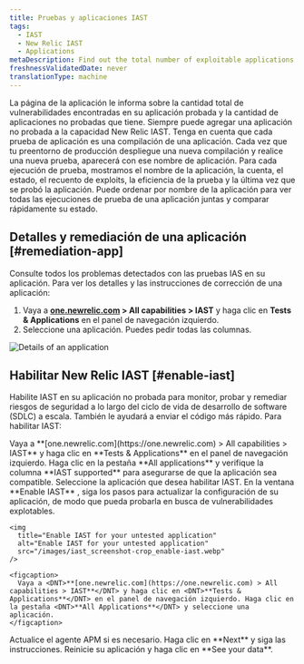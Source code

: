 ```yaml
---
title: Pruebas y aplicaciones IAST
tags:
  - IAST
  - New Relic IAST
  - Applications
metaDescription: Find out the total number of exploitable applications and safe applications you have.
freshnessValidatedDate: never
translationType: machine
---
```


La página de la aplicación le informa sobre la cantidad total de vulnerabilidades encontradas en su aplicación probada y la cantidad de aplicaciones no probadas que tiene. Siempre puede agregar una aplicación no probada a la capacidad New Relic IAST. Tenga en cuenta que cada prueba de aplicación es una compilación de una aplicación. Cada vez que tu preentorno de producción despliegue una nueva compilación y realice una nueva prueba, aparecerá con ese nombre de aplicación. Para cada ejecución de prueba, mostramos el nombre de la aplicación, la cuenta, el estado, el recuento de exploits, la eficiencia de la prueba y la última vez que se probó la aplicación. Puede ordenar por nombre de la aplicación para ver todas las ejecuciones de prueba de una aplicación juntas y comparar rápidamente su estado.

## Detalles y remediación de una aplicación [#remediation-app]

Consulte todos los problemas detectados con las pruebas IAS en su aplicación. Para ver los detalles y las instrucciones de corrección de una aplicación:

1. Vaya a <DNT>**[one.newrelic.com](https://one.newrelic.com) > All capabilities > IAST**</DNT> y haga clic en <DNT>**Tests & Applications**</DNT> en el panel de navegación izquierdo.
2. Seleccione una aplicación. Puedes pedir todas las columnas.

<img
  title="Details of an application"
  alt="Details of an application"
  src="/images/iast_screenshot-crop_coverage-summary.webp"
/>

## Habilitar New Relic IAST [#enable-iast]

Habilite IAST en su aplicación no probada para monitor, probar y remediar riesgos de seguridad a lo largo del ciclo de vida de desarrollo de software (SDLC) a escala. También le ayudará a enviar el código más rápido. Para habilitar IAST:

<Steps>
  <Step>
    Vaya a <DNT>**[one.newrelic.com](https://one.newrelic.com) > All capabilities > IAST**</DNT> y haga clic en <DNT>**Tests & Applications**</DNT> en el panel de navegación izquierdo.
  </Step>

  <Step>
    Haga clic en la pestaña <DNT>**All applications**</DNT> y verifique la columna <DNT>**IAST supported**</DNT> para asegurarse de que la aplicación sea compatible. Seleccione la aplicación que desea habilitar IAST.
  </Step>

  <Step>
    En la ventana <DNT>**Enable IAST**</DNT> , siga los pasos para actualizar la configuración de su aplicación, de modo que pueda probarla en busca de vulnerabilidades explotables.

    <img
      title="Enable IAST for your untested application"
      alt="Enable IAST for your untested application"
      src="/images/iast_screenshot-crop_enable-iast.webp"
    />

    <figcaption>
      Vaya a <DNT>**[one.newrelic.com](https://one.newrelic.com) > All capabilities > IAST**</DNT> y haga clic en <DNT>**Tests & Applications**</DNT> en el panel de navegación izquierdo. Haga clic en la pestaña <DNT>**All Applications**</DNT> y seleccione una aplicación.
    </figcaption>
  </Step>

  <Step>
    Actualice el agente APM si es necesario.
  </Step>

  <Step>
    Haga clic en <DNT>**Next**</DNT> y siga las instrucciones.
  </Step>

  <Step>
    Reinicie su aplicación y haga clic en <DNT>**See your data**</DNT>.
  </Step>
</Steps>
